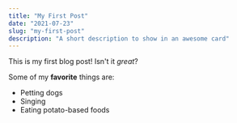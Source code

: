 ```yaml
---
title: "My First Post"
date: "2021-07-23"
slug: "my-first-post"
description: "A short description to show in an awesome card"
---
```


This is my first blog post! Isn't it _great_?

Some of my **favorite** things are:

- Petting dogs
- Singing
- Eating potato-based foods
